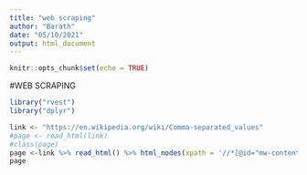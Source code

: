 ```yaml
---
title: "web scraping"
author: "Barath"
date: "05/10/2021"
output: html_document
---
```


```r
knitr::opts_chunk$set(echo = TRUE)
```

#WEB SCRAPING
```r
library("rvest")
library("dplyr")

link <- "https://en.wikipedia.org/wiki/Comma-separated_values"
#page <- read_html(link)
#class(page)
page <-link %>% read_html() %>% html_nodes(xpath = '//*[@id="mw-content-text"]/div[1]/table[2]/tbody') %>% html_table()
page
```

